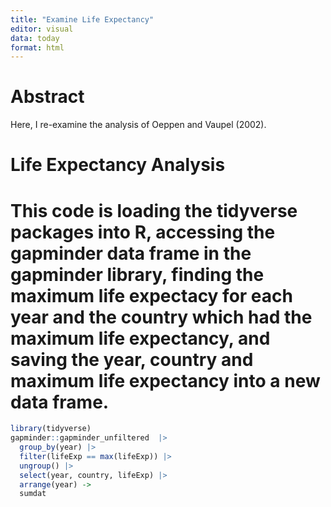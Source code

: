 ```yaml
---
title: "Examine Life Expectancy"
editor: visual
data: today
format: html
---
```


# Abstract

Here, I re-examine the analysis of Oeppen and Vaupel (2002).

# Life Expectancy Analysis
# This code is loading the tidyverse packages into R, accessing the gapminder data frame in the gapminder library, finding the maximum life expectacy for each year and the country which had the maximum life expectancy, and saving the year, country and maximum life expectancy into a new data frame.

```r
library(tidyverse)
gapminder::gapminder_unfiltered  |> 
  group_by(year) |>
  filter(lifeExp == max(lifeExp)) |>
  ungroup() |>
  select(year, country, lifeExp) |>
  arrange(year) ->
  sumdat
```

